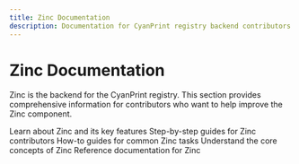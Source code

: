 ```yaml
---
title: Zinc Documentation
description: Documentation for CyanPrint registry backend contributors
---
```


# Zinc Documentation

Zinc is the backend for the CyanPrint registry. This section provides comprehensive information for contributors who want to help improve the Zinc component.

<Cards>
  <Card href="/docs/contributor/zinc/overview" title="Overview">
    Learn about Zinc and its key features
  </Card>
  <Card href="/docs/contributor/zinc/tutorial" title="Tutorial">
    Step-by-step guides for Zinc contributors
  </Card>
  <Card href="/docs/contributor/zinc/recipes" title="Recipes">
    How-to guides for common Zinc tasks
  </Card>
  <Card href="/docs/contributor/zinc/concepts" title="Concepts">
    Understand the core concepts of Zinc
  </Card>
  <Card href="/docs/contributor/zinc/reference" title="Reference">
    Reference documentation for Zinc
  </Card>
</Cards>

